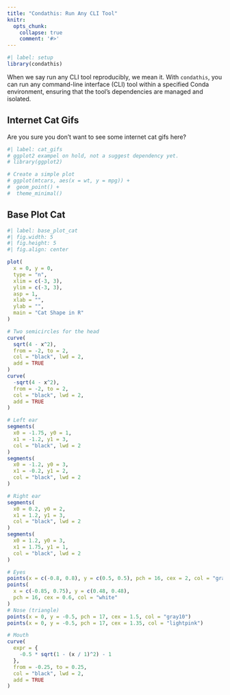 ```yaml
---
title: "Condathis: Run Any CLI Tool"
knitr:
  opts_chunk:
    collapse: true
    comment: '#>'
---
```


<!--
---
title: "Condathis: Run Any CLI Tool"
vignette: >
  %\VignetteIndexEntry{condathis}
  %\VignetteEngine{quarto::html}
  %\VignetteEncoding{UTF-8}
knitr:
  opts_chunk:
    collapse: true
    comment: '#>'
---
-->

```r
#| label: setup
library(condathis)
```

When we say run any CLI tool reproducibly, we mean it.
With `condathis`, you can run any command-line interface (CLI) tool within a
specified Conda environment, ensuring that the tool's dependencies are managed
and isolated.

## Internet Cat Gifs

Are you sure you don't want to see some internet cat gifs here?

```r
#| label: cat_gifs
# ggplot2 exampel on hold, not a suggest dependency yet.
# library(ggplot2)

# Create a simple plot
# ggplot(mtcars, aes(x = wt, y = mpg)) +
#  geom_point() +
#  theme_minimal()
```

## Base Plot Cat

```r
#| label: base_plot_cat
#| fig.width: 5
#| fig.height: 5
#| fig.align: center

plot(
  x = 0, y = 0,
  type = "n",
  xlim = c(-3, 3),
  ylim = c(-3, 3),
  asp = 1,
  xlab = "",
  ylab = "",
  main = "Cat Shape in R"
)

# Two semicircles for the head
curve(
  sqrt(4 - x^2),
  from = -2, to = 2,
  col = "black", lwd = 2,
  add = TRUE
)
curve(
  -sqrt(4 - x^2),
  from = -2, to = 2,
  col = "black", lwd = 2,
  add = TRUE
)

# Left ear
segments(
  x0 = -1.75, y0 = 1,
  x1 = -1.2, y1 = 3,
  col = "black", lwd = 2
)
segments(
  x0 = -1.2, y0 = 3,
  x1 = -0.2, y1 = 2,
  col = "black", lwd = 2
)

# Right ear
segments(
  x0 = 0.2, y0 = 2,
  x1 = 1.2, y1 = 3,
  col = "black", lwd = 2
)
segments(
  x0 = 1.2, y0 = 3,
  x1 = 1.75, y1 = 1,
  col = "black", lwd = 2
)

# Eyes
points(x = c(-0.8, 0.8), y = c(0.5, 0.5), pch = 16, cex = 2, col = "gray30")
points(
  x = c(-0.85, 0.75), y = c(0.48, 0.48),
  pch = 16, cex = 0.6, col = "white"
)
# Nose (triangle)
points(x = 0, y = -0.5, pch = 17, cex = 1.5, col = "gray10")
points(x = 0, y = -0.5, pch = 17, cex = 1.35, col = "lightpink")

# Mouth
curve(
  expr = {
    -0.5 * sqrt(1 - (x / 1)^2) - 1
  },
  from = -0.25, to = 0.25,
  col = "black", lwd = 2,
  add = TRUE
)
```
